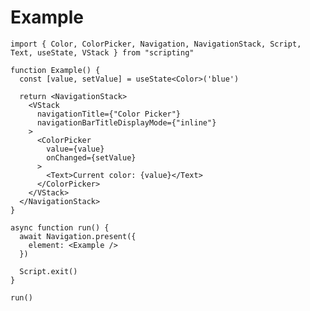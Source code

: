 # Example

```tsx
import { Color, ColorPicker, Navigation, NavigationStack, Script, Text, useState, VStack } from "scripting"

function Example() {
  const [value, setValue] = useState<Color>('blue')

  return <NavigationStack>
    <VStack
      navigationTitle={"Color Picker"}
      navigationBarTitleDisplayMode={"inline"}
    >
      <ColorPicker
        value={value}
        onChanged={setValue}
      >
        <Text>Current color: {value}</Text>
      </ColorPicker>
    </VStack>
  </NavigationStack>
}

async function run() {
  await Navigation.present({
    element: <Example />
  })

  Script.exit()
}

run()

```